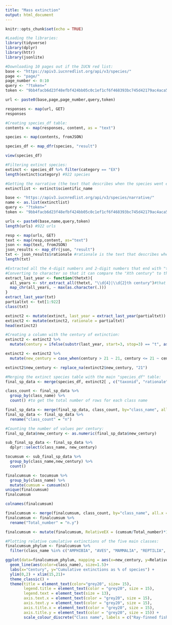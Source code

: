 ```yaml
---
title: "Mass extinction"
output: html_document
---
```


```r
knitr::opts_chunk$set(echo = TRUE)
```

```r
#Loading the libraries:
library(tidyverse)
library(dplyr)
library(httr)
library(jsonlite)
```

```r
#Downloading 10 pages out if the IUCN red list:
base <- "https://apiv3.iucnredlist.org/api/v3/species/"
page <- "page/"
page_number <- 0:10
query <- "?token="
token <- "9bb4facb6d23f48efbf424bb05c0c1ef1cf6f468393bc745d42179ac4aca5fee"

url <- paste0(base,page,page_number,query,token)

responses <- map(url, GET)
responses
```

```r
#Creating species_df table:
contents <- map(responses, content, as = "text")

species <- map(contents, fromJSON)

species_df <- map_dfr(species, "result")

view(species_df)
```


```r
#Filtering extinct species:
extinct <- species_df %>% filter(category == "EX")
length(extinct$category) #922 species

#Getting the narrative (the text that describes when the species went extinct) for each of the extinct species:
extinctlist <- extinct$scientific_name

base <- "https://apiv3.iucnredlist.org/api/v3/species/narrative/"
name <- as.list(extinctlist)
query <- "?token="
token <- "9bb4facb6d23f48efbf424bb05c0c1ef1cf6f468393bc745d42179ac4aca5fee"

urls <- paste0(base,name,query,token)
length(urls) #922 urls

resp <- map(urls, GET)
text <- map(resp,content, as="text")
json <- map(text, fromJSON)
json_results <- map_dfr(json, "result")
txt <- json_results$rationale #rationale is the text that describes when the species went extinct
length(txt)

#Extracted all the 4-digit numbers and 2-digit numbers that end with "th" (for example "16th" century).
#Converting to character so that it can compare the "Xth century" to the numbered years, and then return the maximal value (assuming the last date written in the rationale is the year in which the species went extinct)
extract_last_year <- function(thetxt){
  all_years <- str_extract_all(thetxt, "\\d{4}|\\d{2}th century")#that line works
  map_chr(all_years, ~ max(as.character(.)))
}
extract_last_year(txt)
partialtxt <- txt[1:922]
class(txt)

extinct2 <- mutate(extinct, last_year = extract_last_year(partialtxt))
extinct2 <- mutate(extinct2, rationale = partialtxt)
head(extinct2)
```

```r
#Creating a column with the century of extinction:
extinct2 <- extinct2 %>% 
  mutate(century = ifelse(substr(last_year, start=3, stop=3) == "t", as.numeric(substr(extinct2$last_year, start=1, stop=2)), as.numeric(substr(extinct2$last_year, start=1, stop=2)) + 1))

extinct2 <- extinct2 %>%
  mutate(new_century = case_when(century > 21 ~ 21, century <= 21 ~ century))

extinct2$new_century <- replace_na(extinct2$new_century, "21")

#Merging the extinct species table with the main "species_df" table:
final_sp_data <- merge(species_df, extinct2[ , c("taxonid", "rationale", "last_year", "new_century")], by = "taxonid", all.x = TRUE)
```

```r
class_count <- final_sp_data %>%
  group_by(class_name) %>%
  count() #to get the total number of rows for each class name

final_sp_data <- merge(final_sp_data, class_count, by="class_name", all.x=TRUE)
final_sp_data <- final_sp_data %>%
  rename("class_count" = "n")

#Counting the number of values per century:
final_sp_data$new_century <- as.numeric(final_sp_data$new_century)

sub_final_sp_data <- final_sp_data %>%
  dplyr::select(class_name, new_century)

tocumsum <- sub_final_sp_data %>%
  group_by(class_name,new_century) %>%
  count()

finalcumsum <- tocumsum %>%
  group_by(class_name) %>%
  mutate(cumsum = cumsum(n))
unique(finalcumsum)
finalcumsum

colnames(finalcumsum)

finalcumsum <- merge(finalcumsum, class_count, by="class_name", all.x = TRUE)
finalcumsum <- finalcumsum %>% 
  rename("Total_number" = "n.y")

finalcumsum <- mutate(finalcumsum, RelativeEX = (cumsum/Total_number)*100)
```
```r
#Plotting relative cumulative extinctions of the five main classes:
finalcumsum_phylum <- finalcumsum %>% 
  filter(class_name %in% c("AMPHIBIA", "AVES", "MAMMALIA", "REPTILIA", "ACTINOPTERYGII"))

ggplot(data=finalcumsum_phylum, mapping = aes(x=new_century, y=RelativeEX)) + 
  geom_line(aes(color=class_name), size=1.5)+
  labs(x="Century", y="Cumulative extinctions as % of species") + 
  ylim(0,2) + xlim(15,21)+
  theme_classic() +
  theme(title = element_text(color="grey20", size= 15),
        legend.title = element_text(color = "grey20", size = 15),
        legend.text = element_text(size = 13),
        axis.text.x = element_text(color = "grey20", size = 15),
        axis.text.y = element_text(color = "grey20", size = 15),
        axis.title.x = element_text(color = "grey20", size = 15),
        axis.title.y = element_text(color = "grey20", size = 15)) + 
        scale_colour_discrete("Class name", labels = c("Ray-finned fishes", "Amphibians", "Birds", "Mammals", "Reptiles"))
```

